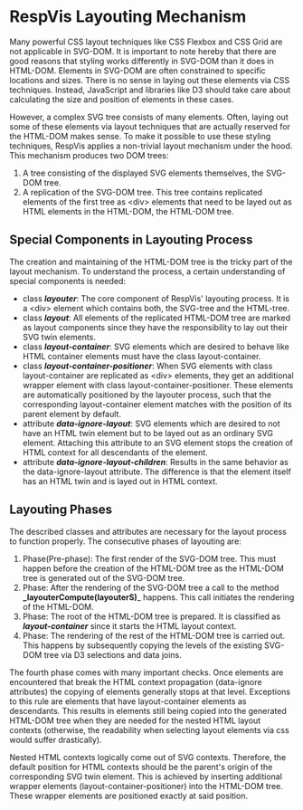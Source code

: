 
<Meta title='RespVis Layouting Mechanism'/>

# RespVis Layouting Mechanism

Many powerful CSS layout techniques like CSS Flexbox and CSS Grid
are not applicable in SVG-DOM. It is important to note hereby that there
are good reasons that styling works differently in SVG-DOM than it
does in HTML-DOM. Elements in SVG-DOM are often constrained to specific
locations and sizes. There is no sense in laying out these elements
via CSS techniques. Instead, JavaScript and libraries like D3 should
take care about calculating the size and position of elements in these
cases.

However, a complex SVG tree consists of many elements. Often, laying
out some of these elements via layout techniques that are actually
reserved for the HTML-DOM makes sense. To make it possible to use
these styling techniques, RespVis applies a non-trivial layout
mechanism under the hood. This mechanism produces two DOM trees:
1. A tree consisting of the displayed SVG elements themselves, the
SVG-DOM tree.
2. A replication of the SVG-DOM tree. This tree contains replicated
elements of the first tree as \<div\> elements that need to be layed
out as HTML elements in the HTML-DOM, the HTML-DOM tree.


## Special Components in Layouting Process

The creation and maintaining of the HTML-DOM tree is the tricky part
of the layout mechanism. To understand the process, a certain understanding
of special components is needed:
- class **_layouter_**: The core component of RespVis' layouting process.
  It is a \<div\> element which contains both, the SVG-tree and the HTML-tree.
- class **_layout_**: All elements of the replicated HTML-DOM tree are marked
  as layout components since they have the responsibility to lay out their SVG
  twin elements.
- class **_layout-container_**: SVG elements which are desired to behave like
  HTML container elements must have the class layout-container.
- class **_layout-container-positioner_**: When SVG elements with class
  layout-container are replicated as \<div\> elements, they get an additional
  wrapper element with class layout-container-positioner. These elements are
  automatically positioned by the layouter process, such that the corresponding
  layout-container element matches with the position of its parent element by
  default.
- attribute **_data-ignore-layout_**: SVG elements which are desired to not have
  an HTML twin element but to be layed out as an ordinary SVG element. Attaching this
  attribute to an SVG element stops the creation of HTML context for all descendants
  of the element.
- attribute **_data-ignore-layout-children_**: Results in the same behavior as
  the data-ignore-layout attribute. The difference is that the element itself has
  an HTML twin and is layed out in HTML context.



## Layouting Phases

The described classes and attributes are necessary for the layout process to
function properly. The consecutive phases of layouting are:
1. Phase(Pre-phase): The first render of the SVG-DOM tree. This must happen
   before the creation of the HTML-DOM tree as the HTML-DOM tree is
   generated out of the SVG-DOM tree.
2. Phase: After the rendering of the SVG-DOM tree a call to the method
   <Tooltip text="/src/lib/core/layouter/layouter.ts">**_layouterCompute(layouterS)**_</Tooltip>
   happens. This call initiates the rendering of the HTML-DOM.
3. Phase: The root of the HTML-DOM tree is prepared. It is classified as
   **_layout-container_** since it starts the HTML layout context.
4. Phase: The rendering of the rest of the HTML-DOM tree is carried out. This
   happens by subsequently copying the levels of the existing SVG-DOM tree via
   D3 selections and data joins.

The fourth phase comes with many important checks. Once elements are encountered
that break the HTML context propagation (data-ignore attributes) the copying of
elements generally stops at that level. Exceptions to this rule are elements that
have layout-container elements as descendants. This results in elements still being
copied into the generated HTML-DOM tree when they are needed for the nested HTML
layout contexts (otherwise, the readability when selecting layout elements via css
would suffer drastically).

Nested HTML contexts logically come out of SVG contexts. Therefore, the default position
for HTML contexts should be the parent's origin of the corresponding SVG twin element.
This is achieved by inserting additional wrapper elements (layout-container-positioner) into
the HTML-DOM tree. These wrapper elements are positioned exactly at said position.
